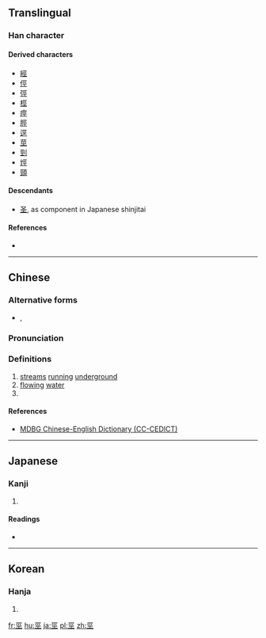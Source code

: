 {{also|圣}}
==Translingual==

===Han character===
{{Han char|rn=47|rad=巛|as=04|sn=7|four=10101|canj=MVVM|ids=⿳一巛工}}

====Derived characters====
* [[經]]
* [[俓]]
* [[弳]]
* [[桱]]
* [[痙]]
* [[脛]]
* [[逕]]
* [[莖]]
* [[剄]]
* [[烴]]
* [[頸]]

====Descendants====
* [[圣]], as component in Japanese shinjitai

====References====
* {{Han ref|kx=0324.070|dkj=08681|dj=0624.140|hdz=10412.070|uh=5DE0|ud=24032|bh=CACA|bd=51914}}

----

==Chinese==
{{zh-forms}}

===Alternative forms===
* {{zh-l|坙}}, {{zh-l|𢀖}}

===Pronunciation===
{{zh-pron
|m=jīng
|c=ging1
|mc=y
|oc=y
|ma=
|cat=n,v
}}

===Definitions===
{{zh-hanzi}}

# [[stream]]s [[running]] [[underground]]
# [[flowing]] [[water]]
# {{alternative spelling of|經|lang=zh}}

====References====
* [http://www.mdbg.net/chindict/chindict.php?page=worddict&wdrst=1&wdqb=%E7%B6%93 MDBG Chinese-English Dictionary (CC-CEDICT)]

----

==Japanese==

===Kanji===
{{ja-kanji|grade=|rs=巛04}}

# {{defn|lang=ja|sort=巛04}}

====Readings====
* {{ja-readings|on=[[けい]] (kei), [[きょう]] (kyō)|kun=}}

----

==Korean==

===Hanja===
{{ko-hanja|hangeul=[[경]]|rv=gyeong|mr=kyŏng}}

# {{defn|lang=ko|sort=巛04}}

[[fr:巠]]
[[hu:巠]]
[[ja:巠]]
[[pl:巠]]
[[zh:巠]]